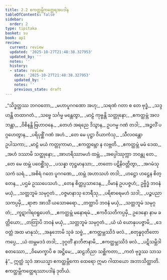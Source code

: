 ```yaml
---
title: 2.2 ဧကတ္ထမ္ဘိကတ္ထေရအပဒါန
tableOfContents: false
sidebar:
  order: 2
type: tipitaka
basket: su
book: ap1
review:
  current: review
  updated: '2025-10-27T21:48:38.327953'
  updated_by: ''
  notes: ''
  history:
  - state: review
    date: '2025-10-27T21:48:38.327953'
    updated_by: ''
    notes: ''
    previous_state: draft
---
```



<ReviewStatus review={frontmatter.review} showDetails={true} />

<HypothesisAnnotation frontmatter={frontmatter} />

<DynamicBreadcrumb />

<Division number="13" book="ap1" e="ch" v="20" p="61">

<Paragraph number="710" type="verses" book="ap1">
_“သိဒ္ဓတ္ထဿ ဘဂဝတော,_  
_မဟာပူဂဂဏော အဟု;_  
_သရဏံ ဂတာ စ တေ ဗုဒ္ဓံ,_  
_သဒ္ဒဟန္တိ တထာဂတံ._  

</Paragraph>

</Division>
<Division number="14" book="ap1" e="ch" v="20" p="61">

<Paragraph number="711" type="verses" book="ap1">
_သဗ္ဗေ သင်္ဂမ္မ မန္တေတွာ,_  
_မာဠံ ကုဗ္ဗန္တိ သတ္ထုနော;_  
_ဧကတ္ထမ္ဘံ အလဘန္တာ,_  
_ဝိစိနန္တိ ဗြဟာဝနေ._  

</Paragraph>

</Division>
<Division number="15" book="ap1" e="ch" v="20" p="61">

<Paragraph number="712" type="verses" book="ap1">
_တေဟံ အရညေ ဒိသွာန,_  
ဥပဂမ္မ ဂဏံ တဒါ;_  
_အဉ္ဇလိံ ပဂ္ဂဟေတွာန,_  
_ပရိပုစ္ဆိံ ဂဏံ အဟံ._  

</Paragraph>

</Division>
<Division number="16" book="ap1" e="ch" v="20" p="61">

<Paragraph number="713" type="verses" book="ap1">
_တေ မေ ပုဋ္ဌာ ဝိယာကံသု,_  
_သီလဝန္တော ဥပါသကာ;_  
_မာဠံ မယံ ကတ္တုကာမာ,_  
_ဧကတ္ထမ္ဘော န လဗ္ဘတိ._  

</Paragraph>

</Division>
<Division number="17" book="ap1" e="ch" v="20" p="61">

<Paragraph number="714" type="verses" book="ap1">
_ဧကတ္ထမ္ဘံ မမံ ဒေထ,_  
_အဟံ ဒဿာမိ သတ္ထုနော;_  
_အာဟရိဿာမဟံ ထမ္ဘံ,_  
_အပ္ပေါဿုက္ကာ ဘဝန္တု တေ._  

</Paragraph>

</Division>
<Division number="18" book="ap1" e="ch" v="20" p="61">

<Paragraph number="715" type="verses" book="ap1">
_တေ မေ ထမ္ဘံ ပဝေစ္ဆိံသု,_  
_ပသန္နာ တုဋ္ဌမာနသာ;_  
_တတော ပဋိနိဝတ္တိတွာ,_  
_အဂမံသု သကံ ဃရံ._  

</Paragraph>

</Division>
<Division number="19" book="ap1" e="ch" v="20" p="61">

<Paragraph number="716" type="verses" book="ap1">
_အစိရံ ဂတေ ပူဂဂဏေ,_  
_ထမ္ဘံ အဟာသဟံ တဒါ;_  
_ဟဋ္ဌော ဟဋ္ဌေန စိတ္တေန,_  
_ပဌမံ ဥဿပေသဟံ._  

</Paragraph>

</Division>
<Division number="20" book="ap1" e="ch" v="20" p="61">

<Paragraph number="717" type="verses" book="ap1">
_တေန စိတ္တပ္ပသာဒေန,_  
_ဝိမာနံ ဥပပဇ္ဇဟံ;_  
ဥဗ္ဗိဒ္ဓံ ဘဝနံ မယှံ,_  
_သတ္တဘူမံ သမုဂ္ဂတံ._  

</Paragraph>

</Division>
<Division number="21" book="ap1" e="ch" v="20" p="61">

<Paragraph number="718" type="verses" book="ap1">
_ဝဇ္ဇမာနာသု ဘေရီသု,_  
_ပရိစာရေမဟံ သဒါ;_  
_ပဉ္စပညာသကပ္ပမှိ,_  
_ရာဇာ အာသိံ ယသောဓရော._  

</Paragraph>

</Division>
<Division number="22" book="ap1" e="ch" v="20" p="62">

<Paragraph number="719" type="verses" book="ap1">
_တတ္ထာပိ ဘဝနံ မယှံ,_  
_သတ္တဘူမံ သမုဂ္ဂတံ;_  
_ကူဋာဂါရဝရူပေတံ,_  
_ဧကတ္ထမ္ဘံ မနောရမံ._  

</Paragraph>

</Division>
<Division number="23" book="ap1" e="ch" v="20" p="62">

<Paragraph number="720" type="verses" book="ap1">
_ဧကဝီသတိကပ္ပမှိ,_  
ဥဒေနော နာမ ခတ္တိယော;_  
_တတြာပိ ဘဝနံ မယှံ,_  
_သတ္တဘူမံ သမုဂ္ဂတံ._  

</Paragraph>

</Division>
<Division number="24" book="ap1" e="ch" v="20" p="62">

<Paragraph number="721" type="verses" book="ap1">
_ယံ ယံ ယောနုပပဇ္ဇာမိ,_  
_ဒေဝတ္တံ အထ မာနုသံ;_  
_အနုဘောမိ သုခံ သဗ္ဗံ,_  
_ဧကတ္ထမ္ဘဿိဒံ ဖလံ._  

</Paragraph>

</Division>
<Division number="25" book="ap1" e="ch" v="20" p="62">

<Paragraph number="722" type="verses" book="ap1">
_စတုန္နဝုတိတော ကပ္ပေ,_  
_ယံ ထမ္ဘမဒဒံ တဒါ;_  
_ဒုဂ္ဂတိံ နာဘိဇာနာမိ,_  
_ဧကတ္ထမ္ဘဿိဒံ ဖလံ._  

</Paragraph>

</Division>
<Division number="26" book="ap1" e="ch" v="20" p="62">

<Paragraph number="723" type="verses" book="ap1">
_ပဋိသမ္ဘိဒါ စတဿော,_  
_ဝိမောက္ခာပိ စ အဋ္ဌိမေ;_  
_ဆဠဘိညာ သစ္ဆိကတာ,_  
_ကတံ ဗုဒ္ဓဿ သာသနံ”._  

</Paragraph>

<Paragraph number="724" book="ap1">
ဣတ္ထံ သုဒံ အာယသ္မာ ဧကတ္ထမ္ဘိကော ထေရော ဣမာ ဂါထာယော အဘာသိတ္ထာတိ.

</Paragraph>
</Division>

<Paragraph number="725" type="center" book="ap1">
ဧကတ္ထမ္ဘိကတ္ထေရဿာပဒါနံ ဒုတိယံ.
</Paragraph>